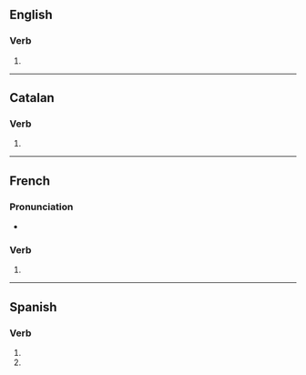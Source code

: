 {{also|inhumés}}

==English==

===Verb===
{{head|en|verb form}}

# {{en-third-person singular of|inhume}}

----

==Catalan==

===Verb===
{{head|ca|verb form}}

# {{ca-verb form of|p=2|n=sg|t=pres|m=ind|inhumar}}

----

==French==

===Pronunciation===
* {{homophones|fr|inhume|inhument}}

===Verb===
{{head|fr|verb form}}

# {{inflection of|fr|inhumer||2|s|pres|ind//sub}}

----

==Spanish==

===Verb===
{{head|es|verb form}}

# {{es-verb form of|ending=ar|mood=imperative|sense=negative|pers=2|formal=no|number=singular|inhumar}}
# {{es-verb form of|ending=ar|mood=subjunctive|tense=present|pers=2|formal=no|number=singular|inhumar}}